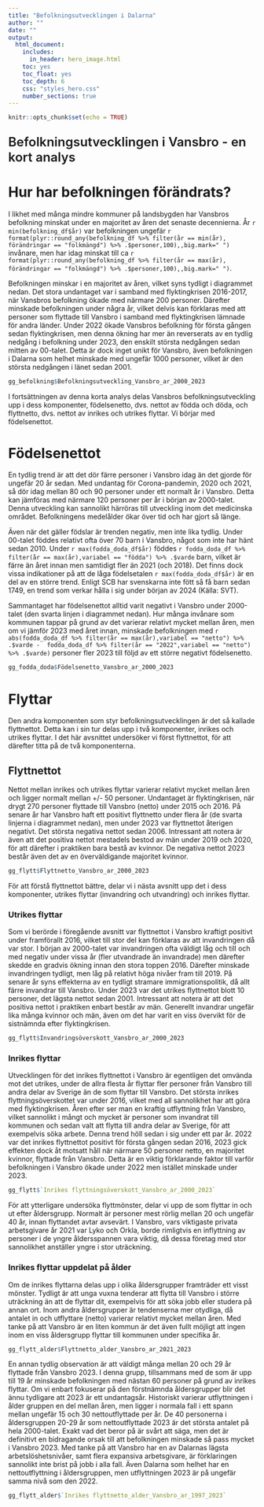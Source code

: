 ```yaml
---
title: "Befolkningsutvecklingen i Dalarna"
author: ""
date: ""
output: 
  html_document:
    includes:
      in_header: hero_image.html
    toc: yes
    toc_float: yes
    toc_depth: 6
    css: "styles_hero.css"
    number_sections: true
---
```


```r
knitr::opts_chunk$set(echo = TRUE)
```


<p style="font-weight: 600;font-size: 1.6rem">Befolkningsutvecklingen i Vansbro - en kort analys</p>

# Hur har befolkningen förändrats?

I likhet med många mindre kommuner på landsbygden har Vansbros befolkning minskat under en majoritet av åren det senaste decennierna. År `r min(befolkning_df$år)` var befolkningen ungefär `r format(plyr::round_any(befolkning_df %>% filter(år == min(år), förändringar == "folkmängd") %>% .$personer,100),,big.mark=" ") ` invånare, men har idag minskat till ca `r format(plyr::round_any(befolkning_df %>% filter(år == max(år), förändringar == "folkmängd") %>% .$personer,100),,big.mark=" ") `. 

Befolkningen minskar i en majoritet av åren, vilket syns tydligt i diagrammet nedan. Det stora undantaget var i samband med flyktingkrisen 2016-2017, när Vansbros befolkning ökade med närmare 200 personer. Därefter minskade befolkningen under några år, vilket delvis kan förklaras med att personer som flyttade till Vansbro i samband med flyktingkrisen lämnade för andra länder. Under 2022 ökade Vansbros befolkning för första gången sedan flyktingkrisen, men denna ökning har mer än reverserats av en tydlig nedgång i befolkning under 2023, den enskilt största nedgången sedan mitten av 00-talet. Detta är dock inget unikt för Vansbro, även befolkningen i Dalarna som helhet minskade med ungefär 1000 personer, vilket är den största nedgången i länet sedan 2001.


```r
gg_befolkning$Befolkningsutveckling_Vansbro_ar_2000_2023
```

I fortsättningen av denna korta analys delas Vansbros befolkningsutveckling upp i dess komponenter, födelsenetto, dvs. nettot av födda och döda, och flyttnetto, dvs. nettot av inrikes och utrikes flyttar. Vi börjar med födelsenettot.

# Födelsenettot

En tydlig trend är att det dör färre personer i Vansbro idag än det gjorde för ungefär 20 år sedan. Med undantag för Corona-pandemin, 2020 och 2021, så dör idag mellan 80 och 90 personer under ett normalt år i Vansbro. Detta kan jämföras med närmare 120 personer per år i början av 2000-talet. Denna utveckling kan sannolikt härröras till utveckling inom det medicinska området. Befolkningens medelålder ökar över tid och har gjort så länge.

Även när det gäller födslar är trenden negativ, men inte lika tydlig. Under 00-talet föddes relativt ofta över 70 barn i Vansbro, något som inte har hänt sedan 2010. Under `r max(fodda_doda_df$år)` föddes `r fodda_doda_df %>% filter(år == max(år),variabel == "födda") %>% .$varde` barn, vilket är färre än året innan men samtidigt fler än 2021 (och 2018). Det finns dock vissa indikationer på att de låga födelsetalen `r max(fodda_doda_df$år)` är en del av en större trend. Enligt SCB har svenskarna inte fött så få barn sedan 1749, en trend som verkar hålla i sig under början av 2024 (Källa: SVT).

Sammantaget har födelsenettot alltid varit negativt i Vansbro under 2000-talet (den svarta linjen i diagrammet nedan). Hur många invånare som kommunen tappar på grund av det varierar relativt mycket mellan åren, men om vi jämför 2023 med året innan, minskade befolkningen med `r abs(fodda_doda_df %>% filter(år == max(år),variabel == "netto") %>% .$varde -  fodda_doda_df %>% filter(år == "2022",variabel == "netto") %>% .$varde)` personer fler 2023 till följd av ett större negativt födelsenetto.  


```r
gg_fodda_doda$Födelsenetto_Vansbro_ar_2000_2023
```

# Flyttar
Den andra komponenten som styr befolkningsutvecklingen är det så kallade flyttnettot. Detta kan i sin tur delas upp i två komponenter, inrikes och utrikes flyttar. I det här avsnittet undersöker vi först flyttnettot, för att därefter titta på de två komponenterna.

## Flyttnettot
Nettot mellan inrikes och utrikes flyttar varierar relativt mycket mellan åren och ligger normalt mellan +/- 50 personer. Undantaget är flyktingkrisen, när drygt 270 personer flyttade till Vansbro (netto) under 2015 och 2016. På senare år har Vansbro haft ett positivt flyttnetto under flera år (de svarta linjerna i diagrammet nedan), men under 2023 var flyttnettot återigen negativt. Det största negativa nettot sedan 2006. Intressant att notera är även att det positiva nettot mestadels bestod av män under 2019 och 2020, för att därefter i praktiken bara bestå av kvinnor. De negativa nettot 2023 består även det av en överväldigande majoritet kvinnor. 

```r
gg_flytt$Flyttnetto_Vansbro_ar_2000_2023

```

För att förstå flyttnettot bättre, delar vi i nästa avsnitt upp det i dess komponenter, utrikes flyttar (invandring och utvandring) och inrikes flyttar.

### Utrikes flyttar
Som vi berörde i föregående avsnitt var flyttnettot i Vansbro kraftigt positivt under framförallt 2016, vilket till stor del kan förklaras av att invandringen då var stor. I början av 2000-talet var invandringen ofta väldigt låg och till och med negativ under vissa år (fler utvandrade än invandrade) men därefter skedde en gradvis ökning innan den stora toppen 2016. Därefter minskade invandringen tydligt, men låg på relativt höga nivåer fram till 2019. På senare år syns effekterna av en tydligt stramare immigrationspolitik, då allt färre invandrar till Vansbro. Under 2023 var det utrikes flyttnettot blott 10 personer, det lägsta nettot sedan 2001. Intressant att notera är att det positiva nettot i praktiken enbart består av män. Generellt invandrar ungefär lika många kvinnor och män, även om det har varit en viss övervikt för de sistnämnda efter flyktingkrisen. 


```r

gg_flytt$Invandringsöverskott_Vansbro_ar_2000_2023
```

### Inrikes flyttar
Utvecklingen för det inrikes flyttnettot i Vansbro är egentligen det omvända mot det utrikes, under de allra flesta år flyttar fler personer från Vansbro till andra delar av Sverige än de som flyttar till Vansbro. Det största inrikes flyttningsöverskottet var under 2016, vilket med all sannolikhet har att göra med flyktingkrisen. Åren efter ser man en kraftig utflyttning från Vansbro, vilket sannolikt i mångt och mycket är personer som invandrat till kommunen och sedan valt att flytta till andra delar av Sverige, för att exempelvis söka arbete. Denna trend höll sedan i sig under ett par år. 2022 var det inrikes flyttnettot positivt för första gången sedan 2016, 2023 gick effekten dock åt motsatt håll när närmare 50 personer netto, en majoritet kvinnor, flyttade från Vansbro. Detta är en viktig förklarande faktor till varför befolkningen i Vansbro ökade under 2022 men istället minskade under 2023. 

```r
gg_flytt$`Inrikes flyttningsöverskott_Vansbro_ar_2000_2023`
```

För att ytterligare undersöka flyttmönster, delar vi upp de som flyttar in och ut efter åldersgrupp. Normalt är personer mest rörlig mellan 20 och ungefär 40 år, innan flyttandet avtar avsevärt. I Vansbro, vars viktigaste privata arbetsgivare år 2021 var Lyko och Orkla, borde rimligtvis en inflyttning av personer i de yngre åldersspannen vara viktig, då dessa företag med stor sannolikhet anställer yngre i stor uträckning.

### Inrikes flyttar uppdelat på ålder
Om de inrikes flyttarna delas upp i olika åldersgrupper framträder ett visst mönster. Tydligt är att unga vuxna tenderar att flytta till Vansbro i större uträckning än att de flyttar dit, exempelvis för att söka jobb eller studera på annan ort. Inom andra åldersgrupper är tendenserna mer otydliga, då antalet in och utflyttare (netto) varierar relativt mycket mellan åren. Med tanke på att Vansbro är en liten kommun är det även fullt möjligt att ingen inom en viss åldersgrupp flyttar till kommunen under specifika år.

```r
gg_flytt_alder$Flyttnetto_alder_Vansbro_ar_2021_2023
```

En annan tydlig observation är att väldigt många mellan 20 och 29 år flyttade från Vansbro 2023. I denna grupp, tillsammans med de som är upp till 19 år minskade befolkningen med nästan 60 personer på grund av inrikes flyttar. Om vi enbart fokuserar på den förstnämnda åldersgrupper blir det ännu tydligare att 2023 är ett undantagsår. Historiskt varierar utflyttningen i ålder gruppen en del mellan åren, men ligger i normala fall i ett spann mellan ungefär 15 och 30 nettoutflyttade per år. De 40 personerna i åldersgruppen 20-29 år som nettoutflyttade 2023 är det största antalet på hela 2000-talet. Exakt vad det beror på är svårt att säga, men det är definitivt en bidragande orsak till att befolkningen minskade så pass mycket i Vansbro 2023. Med tanke på att Vansbro har en av Dalarnas lägsta arbetslöshetsnivåer, samt flera expansiva arbetsgivare, är förklaringen sannolikt inte brist på jobb i alla fall.
Även Dalarna som helhet har en nettoutflyttning i åldersgruppen, men utflyttningen 2023 är på ungefär samma nivå som den 2022.


```r
gg_flytt_alder$`Inrikes flyttnetto_alder_Vansbro_ar_1997_2023`

```

